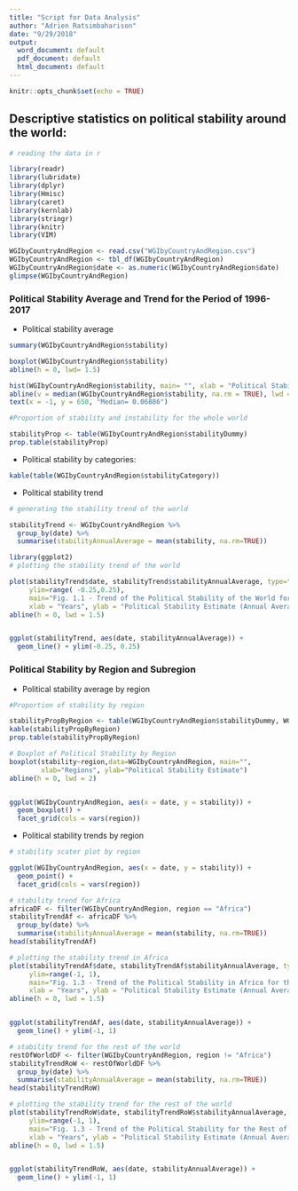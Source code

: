 ```yaml
---
title: "Script for Data Analysis"
author: "Adrien Ratsimbaharison"
date: "9/29/2018"
output:
  word_document: default
  pdf_document: default
  html_document: default
---
```


```r
knitr::opts_chunk$set(echo = TRUE)
```

## Descriptive statistics on political stability around the world:

```r
# reading the data in r

library(readr)
library(lubridate)
library(dplyr)
library(Hmisc)
library(caret)
library(kernlab)
library(stringr)
library(knitr)
library(VIM)

WGIbyCountryAndRegion <- read.csv("WGIbyCountryAndRegion.csv")
WGIbyCountryAndRegion <- tbl_df(WGIbyCountryAndRegion)
WGIbyCountryAndRegion$date <- as.numeric(WGIbyCountryAndRegion$date)
glimpse(WGIbyCountryAndRegion)

```

### Political Stability Average and Trend for the Period of 1996-2017

- Political stability average 

```r
summary(WGIbyCountryAndRegion$stability)

```


```r
boxplot(WGIbyCountryAndRegion$stability)
abline(h = 0, lwd= 1.5)

```

```r

hist(WGIbyCountryAndRegion$stability, main= "", xlab = "Political Stability Estimate")
abline(v = median(WGIbyCountryAndRegion$stability, na.rm = TRUE), lwd = 2)
text(x = -1, y = 650, "Median= 0.06886")

```

```r
#Proportion of stability and instability for the whole world

stabilityProp <- table(WGIbyCountryAndRegion$stabilityDummy)
prop.table(stabilityProp)
```


- Political stability by categories:

```r

kable(table(WGIbyCountryAndRegion$stabilityCategory))

```

- Political stability trend


```r
# generating the stability trend of the world

stabilityTrend <- WGIbyCountryAndRegion %>%
  group_by(date) %>%
  summarise(stabilityAnnualAverage = mean(stability, na.rm=TRUE))


```

```r
library(ggplot2)
# plotting the stability trend of the world

plot(stabilityTrend$date, stabilityTrend$stabilityAnnualAverage, type="o", lwd = 2,
     ylim=range( -0.25,0.25),
     main="Fig. 1.1 - Trend of the Political Stability of the World for the Period of 1996-2016",
     xlab = "Years", ylab = "Political Stability Estimate (Annual Average)")
abline(h = 0, lwd = 1.5)


ggplot(stabilityTrend, aes(date, stabilityAnnualAverage)) +
  geom_line() + ylim(-0.25, 0.25)
```

### Political Stability by Region and Subregion

- Political stability average by region

```r
#Proportion of stability by region

stabilityPropByRegion <- table(WGIbyCountryAndRegion$stabilityDummy, WGIbyCountryAndRegion$region)
kable(stabilityPropByRegion)
prop.table(stabilityPropByRegion)

```

```r

# Boxplot of Political Stability by Region
boxplot(stability~region,data=WGIbyCountryAndRegion, main="",
        xlab="Regions", ylab="Political Stability Estimate")
abline(h = 0, lwd = 2)


ggplot(WGIbyCountryAndRegion, aes(x = date, y = stability)) +
  geom_boxplot() + 
  facet_grid(cols = vars(region))
```


- Political stability trends by region

```r
# stability scater plot by region

ggplot(WGIbyCountryAndRegion, aes(x = date, y = stability)) +
  geom_point() + 
  facet_grid(cols = vars(region))

```

```r
# stability trend for Africa
africaDF <- filter(WGIbyCountryAndRegion, region == "Africa")
stabilityTrendAf <- africaDF %>%
  group_by(date) %>% 
  summarise(stabilityAnnualAverage = mean(stability, na.rm=TRUE))
head(stabilityTrendAf)
```


```r
# plotting the stability trend in Africa
plot(stabilityTrendAf$date, stabilityTrendAf$stabilityAnnualAverage, type="o", lwd = 2,
     ylim=range(-1, 1),
     main="Fig. 1.3 - Trend of the Political Stability in Africa for the Period of 1996-2016",
     xlab = "Years", ylab = "Political Stability Estimate (Annual Average)")
abline(h = 0, lwd = 1.5)


ggplot(stabilityTrendAf, aes(date, stabilityAnnualAverage)) +
  geom_line() + ylim(-1, 1)
```


```r
# stability trend for the rest of the world
restOfWorldDF <- filter(WGIbyCountryAndRegion, region != "Africa")
stabilityTrendRoW <- restOfWorldDF %>%
  group_by(date) %>% 
  summarise(stabilityAnnualAverage = mean(stability, na.rm=TRUE))
head(stabilityTrendRoW)
```


```r
# plotting the stability trend for the rest of the world
plot(stabilityTrendRoW$date, stabilityTrendRoW$stabilityAnnualAverage, type="o", lwd = 2,
     ylim=range(-1, 1),
     main="Fig. 1.3 - Trend of the Political Stability for the Rest of the World for the Period of 1996-2016",
     xlab = "Years", ylab = "Political Stability Estimate (Annual Average)")
abline(h = 0, lwd = 1.5)


ggplot(stabilityTrendRoW, aes(date, stabilityAnnualAverage)) +
  geom_line() + ylim(-1, 1)
```

